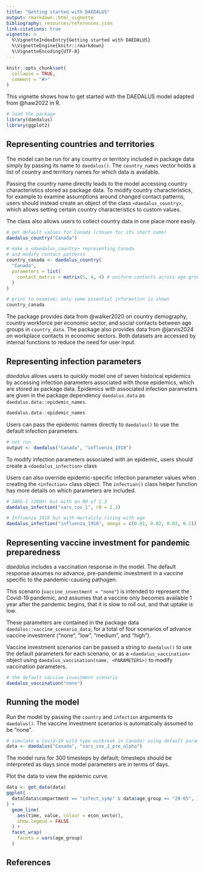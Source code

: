 ```yaml
---
title: "Getting started with DAEDALUS"
output: rmarkdown::html_vignette
bibliography: resources/references.json
link-citations: true
vignette: >
  %\VignetteIndexEntry{Getting started with DAEDALUS}
  %\VignetteEngine{knitr::rmarkdown}
  %\VignetteEncoding{UTF-8}
---
```


```r
knitr::opts_chunk$set(
  collapse = TRUE,
  comment = "#>"
)
```

This vignette shows how to get started with the DAEDALUS model adapted from @haw2022 in R.

```r
# load the package
library(daedalus)
library(ggplot2)
```

## Representing countries and territories

The model can be run for any country or territory included in package data simply by passing its name to `daedalus()`.
The `country_names` vector holds a list of country and territory names for which data is available.

Passing the country name directly leads to the model accessing country characteristics stored as package data.
To modify country characteristics, for example to examine assumptions around changed contact patterns, users should instead create an object of the class `<daedalus_country>`, which allows setting certain country characteristics to custom values.

The class also allows users to collect country data in one place more easily.

```r
# get default values for Canada (chosen for its short name)
daedalus_country("Canada")

# make a <daedalus_country> representing Canada
# and modify contact patterns
country_canada <- daedalus_country(
  "Canada",
  parameters = list(
    contact_matrix = matrix(5, 4, 4) # uniform contacts across age groups
  )
)

# print to examine; only some essential information is shown
country_canada
```

The package provides data from @walker2020 on country demography, country workforce per economic sector, and social contacts between age groups in `country_data`.
The package also provides data from @jarvis2024 on workplace contacts in economic sectors.
Both datasets are accessed by internal functions to reduce the need for user input.

## Representing infection parameters

_daedalus_ allows users to quickly model one of seven historical epidemics by accessing infection parameters associated with those epidemics, which are stored as package data.
Epidemics with associated infection parameters are given in the package dependency `daedalus.data` as `daedalus.data::epidemic_names`.

```r
daedalus.data::epidemic_names
```

Users can pass the epidemic names directly to `daedalus()` to use the default infection parameters.

```r
# not run
output <- daedalus("Canada", "influenza_1918")
```

To modify infection parameters associated with an epidemic, users should create a `<daedalus_infection>` class

Users can also override epidemic-specific infection parameter values when creating the `<infection>` class object. The `infection()` class helper function has more details on which parameters are included.

```r
# SARS-1 (2004) but with an R0 of 2.3
daedalus_infection("sars_cov_1", r0 = 2.3)

# Influenza 1918 but with mortality rising with age
daedalus_infection("influenza_1918", omega = c(0.01, 0.02, 0.03, 0.1))
```

## Representing vaccine investment for pandemic preparedness

_daedalus_ includes a vaccination response in the model. The default response assumes no advance, pre-pandemic investment in a vaccine specific to the pandemic-causing pathogen.

This scenario (`vaccine_investment = "none"`) is intended to represent the Covid-19 pandemic, and assumes that a vaccine only becomes available 1 year after the pandemic begins, that it is slow to roll out, and that uptake is low.

These parameters are contained in the package data `daedalus::vaccine_scenario_data`, for a total of four scenarios of advance vaccine investment ("none", "low", "medium", and "high").

Vaccine investment scenarios can be passed a string to `daedalus()` to use the default parameters for each scenario, or as a `<daedalus_vaccination>` object using `daedalus_vaccination(name, <PARAMETERS>)` to modify vaccination parameters.

```r
# the default vaccine investment scenario
daedalus_vaccination("none")
```

## Running the model

Run the model by passing the `country` and `infection` arguments to `daedalus()`.
The vaccine investment scenarios is automatically assumed to be "none".

```r
# simulate a Covid-19 wild type outbreak in Canada; using default parameters
data <- daedalus("Canada", "sars_cov_2_pre_alpha")
```

The model runs for 300 timesteps by default; timesteps should be interpreted as days since model parameters are in terms of days.

Plot the data to view the epidemic curve.

```r
data <- get_data(data)
ggplot(
  data[data$compartment == "infect_symp" & data$age_group == "20-65", ]
) +
  geom_line(
    aes(time, value, colour = econ_sector),
    show.legend = FALSE
  ) +
  facet_wrap(
    facets = vars(age_group)
  )
```

## References
